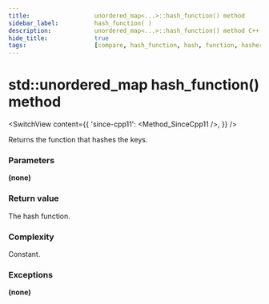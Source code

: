 ```yaml
---
title:					unordered_map<...>::hash_function() method
sidebar_label:			hash_function( )
description:			unordered_map<...>::hash_function() method C++ documentation
hide_title:				true
tags:					[compare, hash_function, hash, function, hasher]
---
```



<!----------------- Codes ---------------------->

<!-- hash_function() -->

# std::unordered_map hash_function() method

<SwitchView content={{
    'since-cpp11': <Method_SinceCpp11 />,
    }} />

Returns the function that hashes the keys.

### Parameters

**(none)**

### Return value

The hash function.

### Complexity

Constant.

### Exceptions

**(none)**